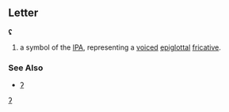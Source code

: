 ==Letter==
'''ʢ'''

#a symbol of the [[IPA]], representing a [[voiced]] [[epiglottal]] [[fricative]].
===See Also===
*[[ʔ]]
[[Category:Latin letters|ʔ]]